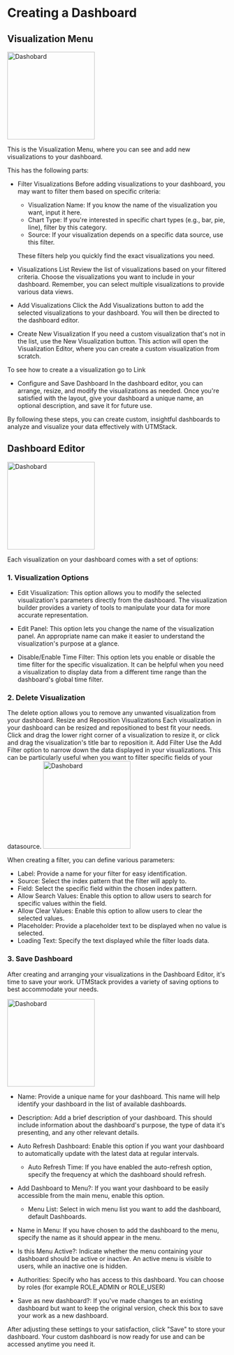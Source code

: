 # Creating a Dashboard


## Visualization Menu

<img
  height="200"
  className="block rounded-xl"
  src="/assets/images/dashboards/newdashboard.png"
  alt="Dashobard"
/>

This is the Visualization Menu, where you can see and add new visualizations to your dashboard.

This has the following parts:

* Filter Visualizations
Before adding visualizations to your dashboard, you may want to filter them based on specific criteria:

    * Visualization Name: If you know the name of the visualization you want, input it here.
    * Chart Type: If you're interested in specific chart types (e.g., bar, pie, line), filter by this category.
    * Source: If your visualization depends on a specific data source, use this filter.

    These filters help you quickly find the exact visualizations you need.

* Visualizations List
Review the list of visualizations based on your filtered criteria. Choose the visualizations you want to include in your dashboard. Remember, you can select multiple visualizations to provide various data views.

* Add Visualizations
Click the Add Visualizations button to add the selected visualizations to your dashboard. You will then be directed to the dashboard editor.

* Create New Visualization
If you need a custom visualization that's not in the list, use the New Visualization button. This action will open the Visualization Editor, where you can create a custom visualization from scratch.

To see how to create a a visualization go to <a>Link</a>


* Configure and Save Dashboard
In the dashboard editor, you can arrange, resize, and modify the visualizations as needed. Once you're satisfied with the layout, give your dashboard a unique name, an optional description, and save it for future use.

By following these steps, you can create custom, insightful dashboards to analyze and visualize your data effectively with UTMStack.

## Dashboard Editor

<img
  height="200"
  className="block rounded-xl"
  src="/assets/images/dashboards/dashboardeditorview.png"
  alt="Dashobard"
/>

Each visualization on your dashboard comes with a set of options:

### 1. Visualization Options
  * Edit Visualization: This option allows you to modify the selected visualization's parameters directly from the dashboard. The visualization builder provides a variety of tools to manipulate your data for more accurate representation.

  * Edit Panel: This option lets you change the name of the visualization panel. An appropriate name can make it easier to understand the visualization's purpose at a glance.

  * Disable/Enable Time Filter: This option lets you enable or disable the time filter for the specific visualization. It can be helpful when you need a visualization to display data from a different time range than the dashboard's global time filter.
  
### 2. Delete Visualization
The delete option allows you to remove any unwanted visualization from your dashboard.
<Note>
    Resize and Reposition Visualizations
    Each visualization in your dashboard can be resized and repositioned to best fit your needs. Click and drag the lower right corner of a visualization to resize it, or click and drag the visualization's title bar to reposition it.
</Note>
<Tip>
Add Filter
Use the Add Filter option to narrow down the data displayed in your visualizations. This can be particularly useful when you want to filter specific fields of your datasource.
</Tip>
<img
  height="200"
  noZoom
  className="block rounded-xl"
  src="/assets/images/dashboards/myfilter.png"
  alt="Dashobard"
/>

When creating a filter, you can define various parameters:

* Label: Provide a name for your filter for easy identification.
* Source: Select the index pattern that the filter will apply to.
* Field: Select the specific field within the chosen index pattern.
* Allow Search Values: Enable this option to allow users to search for specific values within the field.
* Allow Clear Values: Enable this option to allow users to clear the selected values.
* Placeholder: Provide a placeholder text to be displayed when no value is selected.
* Loading Text: Specify the text displayed while the filter loads data.

### 3. Save Dashboard 

After creating and arranging your visualizations in the Dashboard Editor, it's time to save your work. UTMStack provides a variety of saving options to best accommodate your needs.

<img
  height="200"
  noZoom
  className="block rounded-xl"
  src="/assets/images/dashboards/savedashwithmyfilter.png"
  alt="Dashobard"
/>

* Name: Provide a unique name for your dashboard. This name will help identify your dashboard in the list of available dashboards.

* Description: Add a brief description of your dashboard. This should include information about the dashboard's purpose, the type of data it's presenting, and any other relevant details.

* Auto Refresh Dashboard: Enable this option if you want your dashboard to automatically update with the latest data at regular intervals.

  * Auto Refresh Time: If you have enabled the auto-refresh option, specify the frequency at which the dashboard should refresh.

* Add Dashboard to Menu?: If you want your dashboard to be easily accessible from the main menu, enable this option.
    * Menu List: Select in wich menu list you want to add the dashboard, default Dashboards.

* Name in Menu: If you have chosen to add the dashboard to the menu, specify the name as it should appear in the menu.

* Is this Menu Active?: Indicate whether the menu containing your dashboard should be active or inactive. An active menu is visible to users, while an inactive one is hidden.

* Authorities: Specify who has access to this dashboard. You can choose by roles (for example ROLE_ADMIN or ROLE_USER)

* Save as new dashboard?: If you've made changes to an existing dashboard but want to keep the original version, check this box to save your work as a new dashboard.

<Tip>
After adjusting these settings to your satisfaction, click "Save" to store your dashboard. Your custom dashboard is now ready for use and can be accessed anytime you need it.
</Tip>
